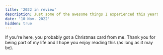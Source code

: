 ```yaml
---
title: '2022 in review'
description: Just some of the awesome things I experienced this year!
date: '10 Nov. 2022'
hidden: true
---
```


If you're here, you probably got a Christmas card from me. Thank you for being
part of my life and I hope you enjoy reading this (as long as it may be).

